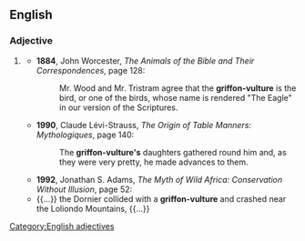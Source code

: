 ==English==

===Adjective===
{{head|en|adjectives}}

# {{lb|en|uncommon}} {{alternative form of|griffon vulture|lang=en}}
#* '''1884''', John Worcester, ''The Animals of the Bible and Their Correspondences'', page 128:
#*: Mr. Wood and Mr. Tristram agree that the '''griffon-vulture''' is the bird, or one of the birds, whose name is rendered "The Eagle" in our version of the Scriptures.
#* '''1990''', Claude Lévi-Strauss, ''The Origin of Table Manners: Mythologiques'', page 140:
#*: The '''griffon-vulture's''' daughters gathered round him and, as they were very pretty, he made advances to them.
#* '''1992''', Jonathan S. Adams, ''The Myth of Wild Africa: Conservation Without Illusion'', page 52:
#* {{...}} the Dornier collided with a '''griffon-vulture''' and crashed near the Loliondo Mountains, {{...}}

[[Category:English adjectives]]